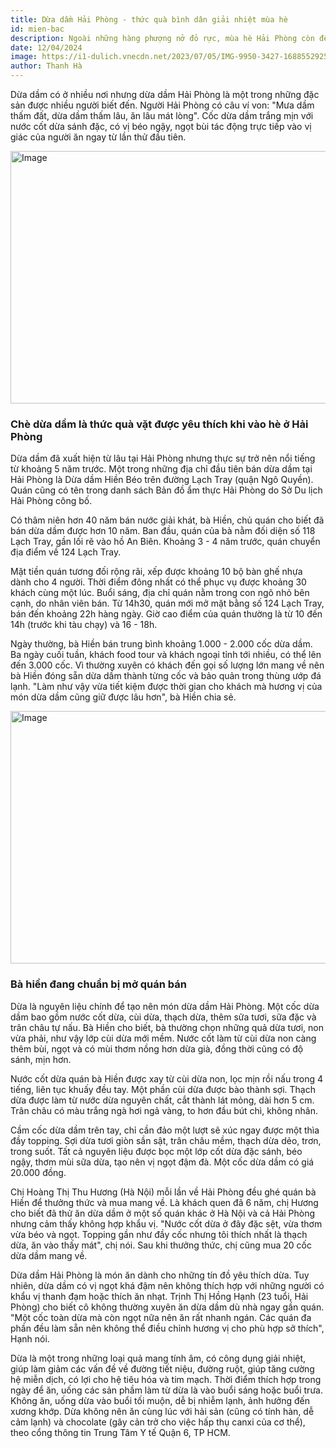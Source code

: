 ---
title: Dừa dầm Hải Phòng - thức quà bình dân giải nhiệt mùa hè
id: mien-bac
description: Ngoài những hàng phượng nở đỏ rực, mùa hè Hải Phòng còn để lại ấn tượng cho thực khách với cốc dừa dầm ngọt bùi.
date: 12/04/2024
image: https://i1-dulich.vnecdn.net/2023/07/05/IMG-9950-3427-1688552925.jpg?w=680&h=0&q=100&dpr=1&fit=crop&s=OOhuUbYN-YZg6IqNoUSCjg
author: Thanh Hà
---

Dừa dầm có ở nhiều nơi nhưng dừa dầm Hải Phòng là một trong những đặc sản được nhiều người biết đến. Người Hải Phòng có câu ví von: "Mưa dầm thấm đất, dừa dầm thấm lâu, ăn lâu mát lòng". Cốc dừa dầm trắng mịn với nước cốt dừa sánh đặc, có vị béo ngậy, ngọt bùi tác động trực tiếp vào vị giác của người ăn ngay từ lần thử đầu tiên.

<img
	className="!w-full"
	src="https://i1-dulich.vnecdn.net/2023/07/05/IMG-9950-3427-1688552925.jpg?w=680&h=0&q=100&dpr=1&fit=crop&s=OOhuUbYN-YZg6IqNoUSCjg"
	width="718"
	height="404"
	alt="Image"
/>

### Chè dừa dầm là thức quà vặt được yêu thích khi vào hè ở Hải Phòng

Dừa dầm đã xuất hiện từ lâu tại Hải Phòng nhưng thực sự trở nên nổi tiếng từ khoảng 5 năm trước. Một trong những địa chỉ đầu tiên bán dừa dầm tại Hải Phòng là Dừa dầm Hiền Béo trên đường Lạch Tray (quận Ngô Quyền). Quán cũng có tên trong danh sách Bản đồ ẩm thực Hải Phòng do Sở Du lịch Hải Phòng công bố.

Có thâm niên hơn 40 năm bán nước giải khát, bà Hiền, chủ quán cho biết đã bán dừa dầm được hơn 10 năm. Ban đầu, quán của bà nằm đối diện số 118 Lạch Tray, gần lối rẽ vào hồ An Biên. Khoảng 3 - 4 năm trước, quán chuyển địa điểm về 124 Lạch Tray.

Mặt tiền quán tương đối rộng rãi, xếp được khoảng 10 bộ bàn ghế nhựa dành cho 4 người. Thời điểm đông nhất có thể phục vụ được khoảng 30 khách cùng một lúc. Buổi sáng, địa chỉ quán nằm trong con ngõ nhỏ bên cạnh, do nhân viên bán. Từ 14h30, quán mới mở mặt bằng số 124 Lạch Tray, bán đến khoảng 22h hàng ngày. Giờ cao điểm của quán thường là từ 10 đến 14h (trước khi tàu chạy) và 16 - 18h.

Ngày thường, bà Hiền bán trung bình khoảng 1.000 - 2.000 cốc dừa dầm. Ba ngày cuối tuần, khách food tour và khách ngoại tỉnh tới nhiều, có thể lên đến 3.000 cốc. Vì thường xuyên có khách đến gọi số lượng lớn mang về nên bà Hiền đóng sẵn dừa dầm thành từng cốc và bảo quản trong thùng ướp đá lạnh. "Làm như vậy vừa tiết kiệm được thời gian cho khách mà hương vị của món dừa dầm cũng giữ được lâu hơn", bà Hiền chia sẻ.

<img
	className="!w-full"
	src="https://i1-dulich.vnecdn.net/2023/07/05/Nguyen-Cuong-1-546-1688560487-6050-1688562193.jpg?w=1200&h=0&q=100&dpr=1&fit=crop&s=lnahjbVWz9lUJTcolVYzgg"
	width="718"
	height="404"
	alt="Image"
/>
### Bà hiền đang chuẩn bị mở quán bán

Dừa là nguyên liệu chính để tạo nên món dừa dầm Hải Phòng. Một cốc dừa dầm bao gồm nước cốt dừa, cùi dừa, thạch dừa, thêm sữa tươi, sữa đặc và trân châu tự nấu. Bà Hiền cho biết, bà thường chọn những quả dừa tươi, non vừa phải, như vậy lớp cùi dừa mới mềm. Nước cốt làm từ cùi dừa non càng thêm bùi, ngọt và có mùi thơm nồng hơn dừa già, đồng thời cũng có độ sánh, mịn hơn.

Nước cốt dừa quán bà Hiền được xay từ cùi dừa non, lọc mịn rồi nấu trong 4 tiếng, liên tục khuấy đều tay. Một phần cùi dừa được bào thành sợi. Thạch dừa được làm từ nước dừa nguyên chất, cắt thành lát mỏng, dài hơn 5 cm. Trân châu có màu trắng ngà hơi ngả vàng, to hơn đầu bút chì, không nhân.

Cầm cốc dừa dầm trên tay, chỉ cần đảo một lượt sẽ xúc ngay được một thìa đầy topping. Sợi dừa tươi giòn sần sật, trân châu mềm, thạch dừa dẻo, trơn, trong suốt. Tất cả nguyên liệu được bọc một lớp cốt dừa đặc sánh, béo ngậy, thơm mùi sữa dừa, tạo nên vị ngọt đậm đà. Một cốc dừa dầm có giá 20.000 đồng.

Chị Hoàng Thị Thu Hương (Hà Nội) mỗi lần về Hải Phòng đều ghé quán bà Hiền để thưởng thức và mua mang về. Là khách quen đã 6 năm, chị Hương cho biết đã thử ăn dừa dầm ở một số quán khác ở Hà Nội và cả Hải Phòng nhưng cảm thấy không hợp khẩu vị. "Nước cốt dừa ở đây đặc sệt, vừa thơm vừa béo và ngọt. Topping gần như đầy cốc nhưng tôi thích nhất là thạch dừa, ăn vào thấy mát", chị nói. Sau khi thưởng thức, chị cũng mua 20 cốc dừa dầm mang về.

Dừa dầm Hải Phòng là món ăn dành cho những tín đồ yêu thích dừa. Tuy nhiên, dừa dầm có vị ngọt khá đậm nên không thích hợp với những người có khẩu vị thanh đạm hoặc thích ăn nhạt. Trịnh Thị Hồng Hạnh (23 tuổi, Hải Phòng) cho biết cô không thường xuyên ăn dừa dầm dù nhà ngay gần quán. "Một cốc toàn dừa mà còn ngọt nữa nên ăn rất nhanh ngán. Các quán đa phần đều làm sẵn nên không thể điều chỉnh hương vị cho phù hợp sở thích", Hạnh nói.

Dừa là một trong những loại quả mang tính âm, có công dụng giải nhiệt, giúp làm giảm các vấn đề về đường tiết niệu, đường ruột, giúp tăng cường hệ miễn dịch, có lợi cho hệ tiêu hóa và tim mạch. Thời điểm thích hợp trong ngày để ăn, uống các sản phầm làm từ dừa là vào buổi sáng hoặc buổi trưa. Không ăn, uống dừa vào buổi tối muộn, dễ bị nhiễm lạnh, ảnh hưởng đến xương khớp. Dừa không nên ăn cùng lúc với hải sản (cũng có tính hàn, dễ cảm lạnh) và chocolate (gây cản trở cho việc hấp thụ canxi của cơ thể), theo cổng thông tin Trung Tâm Y tế Quận 6, TP HCM.

